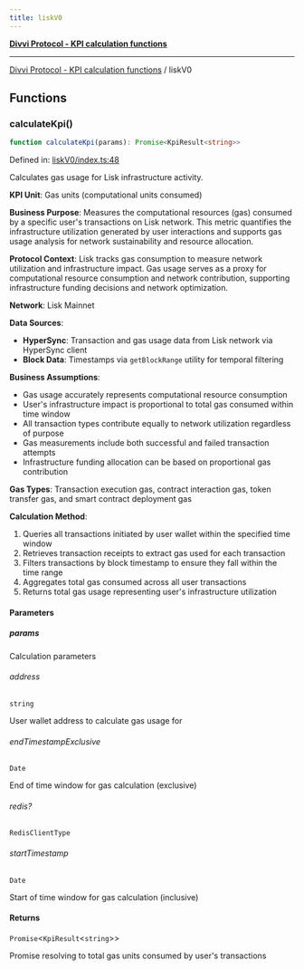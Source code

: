 ```yaml
---
title: liskV0
---
```

[**Divvi Protocol - KPI calculation functions**](./README)

---

[Divvi Protocol - KPI calculation functions](./README) / liskV0
## Functions

### calculateKpi()

```ts
function calculateKpi(params): Promise<KpiResult<string>>
```

Defined in: [liskV0/index.ts:48](https://github.com/divvi-xyz/divvi-protocol/blob/main/scripts/calculateKpi/protocols/liskV0/index.ts#L48)

Calculates gas usage for Lisk infrastructure activity.

**KPI Unit**: Gas units (computational units consumed)

**Business Purpose**: Measures the computational resources (gas) consumed by a specific user's
transactions on Lisk network. This metric quantifies the infrastructure utilization generated by user
interactions and supports gas usage analysis for network sustainability and resource allocation.

**Protocol Context**: Lisk tracks gas consumption to measure network utilization
and infrastructure impact. Gas usage serves as a proxy for computational resource consumption and
network contribution, supporting infrastructure funding decisions and network optimization.

**Network**: Lisk Mainnet

**Data Sources**:

- **HyperSync**: Transaction and gas usage data from Lisk network via HyperSync client
- **Block Data**: Timestamps via `getBlockRange` utility for temporal filtering

**Business Assumptions**:

- Gas usage accurately represents computational resource consumption
- User's infrastructure impact is proportional to total gas consumed within time window
- All transaction types contribute equally to network utilization regardless of purpose
- Gas measurements include both successful and failed transaction attempts
- Infrastructure funding allocation can be based on proportional gas contribution

**Gas Types**: Transaction execution gas, contract interaction gas, token transfer gas, and smart contract deployment gas

**Calculation Method**:

1. Queries all transactions initiated by user wallet within the specified time window
2. Retrieves transaction receipts to extract gas used for each transaction
3. Filters transactions by block timestamp to ensure they fall within the time range
4. Aggregates total gas consumed across all user transactions
5. Returns total gas usage representing user's infrastructure utilization

#### Parameters

##### params

Calculation parameters

###### address

`string`

User wallet address to calculate gas usage for

###### endTimestampExclusive

`Date`

End of time window for gas calculation (exclusive)

###### redis?

`RedisClientType`

###### startTimestamp

`Date`

Start of time window for gas calculation (inclusive)

#### Returns

`Promise`\<`KpiResult`\<`string`\>\>

Promise resolving to total gas units consumed by user's transactions



<EditPage editUrl="https://github.com/divvi-xyz/divvi-protocol/edit/main/docs/calculate-kpi/liskV0.md" />